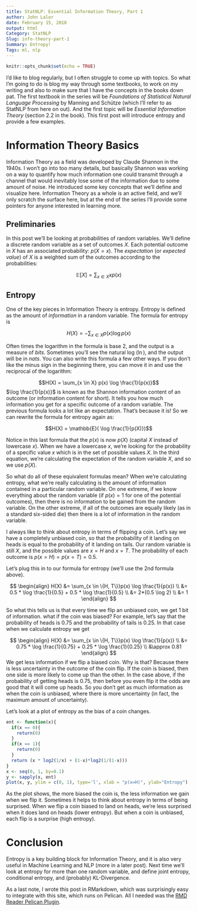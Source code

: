 ```yaml
---
title: StatNLP: Essential Information Theory, Part 1
author: John Lalor
date: February 15, 2018
output: html
Category: StatNLP
Slug: info-theory-part-1
Summary: Entropy!
Tags: ml, nlp
---
```


```r
knitr::opts_chunk$set(echo = TRUE)
```

I'd like to blog regularly, but I often struggle to come up with topics. So what I'm going to do is blog my way through some textbooks, to work on my writing and also to make sure that I have the concepts in the books down pat. The first textbook in the series will be *Foundations of Statistical Natural Language Processing* by Manning and Sch&uuml;tze (which I'll refer to as StatNLP from here on out). And the first topic will be *Essential Information Theory* (section 2.2 in the book). This first post will introduce entropy and provide a few examples.

# Information Theory Basics

Information Theory as a field was developed by Claude Shannon in the 1940s. I won't go into too many details, but basically Shannon was working on a way to quantify how much information one could transmit through a channel that would inevitably lose some of the information due to some amount of noise. He introduced some key concepts that we'll define and visualize here. Information Theory as a whole is an active field, and we'll only scratch the surface here, but at the end of the series I'll provide some pointers for anyone interested in learning more.

## Preliminaries

In this post we'll be looking at probabilities of random variables. We'll define a discrete random variable as a set of outcomes $X$. Each potential outcome in $X$ has an associated probability: $p(X=x)$. The *expectation* (or *expected value*) of $X$ is a weighted sum of the outcomes according to the probabilities:

$$\mathbb{E}[X] = \sum_{x \in X} xp(x)$$

## Entropy

One of the key pieces in Information Theory is entropy. Entropy is defined as the amount of *information* in a random variable. The formula for entropy is 

$$H(X) = - \sum_{x \in X} p(x) \log p(x)$$

Often times the logarithm in the formula is base 2, and the output is a measure of *bits*. Sometimes you'll see the natural log ($\ln$), and the output will be in *nats*. You can also write this formula a few other ways. If you don't like the minus sign in the beginning there, you can move it in and use the reciprocal of the logarithm:

$$H(X) = \sum_{x \in X} p(x) \log \frac{1}{p(x)}$$
$\log \frac{1}{p(x)}$ is known as the Shannon information content of an outcome (or information content for short). It tells you how much information you get for a specific outcome of a random variable. The previous formula looks a lot like an expectation. That's because it is! So we can rewrite the formula for entropy again as:

$$H(X) = \mathbb{E}( \log \frac{1}{p(X)})$$

Notice in this last formula that the $p(x)$ is now $p(X)$ (capital $X$ instead of lowercase $x$). When we have a lowercase $x$, we're looking for the probability of a specific value $x$ which is in the set of possible values $X$. In the third equation, we're calculating the expectation of the random variable $X$, and so we use $p(X)$.

So what do all of these equivalent formulas mean? When we're calculating entropy, what we're really calculating is the amount of information contained in a particular random variable. On one extreme, if we know everything about the random variable (if $p(x) = 1$ for one of the potential outcomes), then there is no information to be gained from the random variable. On the other extreme, if all of the outcomes are equally likely (as in a standard six-sided die) then there is a lot of information in the random variable. 

I always like to think about entropy in terms of flipping a coin. Let's say we have a completely unbiased coin, so that the probability of it landing on heads is equal to the probability of it landing on tails. Our random variable is still $X$, and the possible values are $x = H$ and $x = T$. The probability of each outcome is $p(x = H) = p(x = T) = 0.5$.

Let's plug this in to our formula for entropy (we'll use the 2nd formula above).

$$
\begin{align}
H(X) &= \sum_{x \in \{H, T\}}p(x) \log \frac{1}{p(x)} \\
 &= 0.5 * \log \frac{1}{0.5} + 0.5 * \log \frac{1}{0.5} \\
 &= 2*(0.5 \log 2) \\
 &= 1
\end{align}
$$

So what this tells us is that every time we flip an unbiased coin, we get 1 bit of information. what if the coin was biased? For example, let's say that the probability of heads is $0.75$ and the probability of tails is $0.25$. In that case when we calculate entropy we get

$$
\begin{align}
H(X) &= \sum_{x \in \{H, T\}}p(x) \log \frac{1}{p(x)} \\
 &= 0.75 * \log \frac{1}{0.75} + 0.25 * \log \frac{1}{0.25} \\
 &\approx 0.81
\end{align}
$$
We get less information if we flip a biased coin. Why is that? Because there is less uncertainty in the outcome of the coin flip. If the coin is biased, then one side is more likely to come up than the other. In the case above, if the probability of getting heads is $0.75$, then before you even flip it the odds are good that it will come up heads. So you don't get as much information as when the coin is unbiased, where there is more uncertainty (in fact, the maximum amount of uncertainty).

Let's look at a plot of entropy as the bias of a coin changes.

```r
ent <- function(x){
  if(x == 0){
    return(0)
  }
  if(x == 1){
    return(0)
  }
  return (x * log2(1/x) + (1-x)*log2(1/(1-x)))
}
x <- seq(0, 1, by=0.1)
y <- sapply(x, ent)
plot(x, y, ylim = c(0, 1), type='l', xlab = "p(x=H)", ylab="Entropy")
```

As the plot shows, the more biased the coin is, the less information we gain when we flip it. Sometimes it helps to think about entropy in terms of being surprised. When we flip a coin biased to land on heads, we're less surprised when it does land on heads (lower entropy). But when a coin is unbiased, each flip is a surprise (high entropy).

# Conclusion

Entropy is a key building block for Information Theory, and it is also very useful in Machine Learning and NLP (more in a later post). Next time we'll look at entropy for more than one random variable, and define joint entropy, conditional entropy, and (probably) KL-Divergence.

As a last note, I wrote this post in RMarkdown, which was surprisingly easy to integrate with this site, which runs on Pelican. All I needed was the [RMD Reader Pelican Plugin](https://github.com/getpelican/pelican-plugins/tree/master/rmd_reader).
